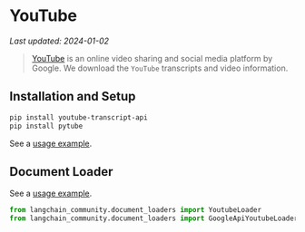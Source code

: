 # YouTube
*Last updated: 2024-01-02*

>[YouTube](https://www.youtube.com/) is an online video sharing and social media platform by Google.
> We download the `YouTube` transcripts and video information.

## Installation and Setup

```bash
pip install youtube-transcript-api
pip install pytube
```
See a [usage example](/docs/integrations/document_loaders/youtube_transcript).


## Document Loader

See a [usage example](/docs/integrations/document_loaders/youtube_transcript).

```python
from langchain_community.document_loaders import YoutubeLoader
from langchain_community.document_loaders import GoogleApiYoutubeLoader
```
